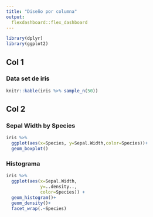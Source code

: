 ```yaml
---
title: "Diseño por columna"
output: 
  flexdashboard::flex_dashboard
---
```



```r
library(dplyr)
library(ggplot2)
```

Col 1
------------------

### Data set de iris

```r
knitr::kable(iris %>% sample_n(50))
```


Col 2
-------------------------


### Sepal Width by Species
```r
iris %>% 
  ggplot(aes(x=Species, y=Sepal.Width,color=Species))+
  geom_boxplot()
```


### Histograma

```r
iris %>%  
  ggplot(aes(x=Sepal.Width,
             y=..density.., 
             color=Species)) +
  geom_histogram()+
  geom_density()+
  facet_wrap(.~Species)
  
```






